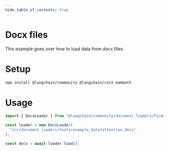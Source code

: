 ```yaml
---
hide_table_of_contents: true
---
```


# Docx files

This example goes over how to load data from docx files.

# Setup

```bash npm2yarn
npm install @langchain/community @langchain/core mammoth
```

# Usage

```typescript
import { DocxLoader } from "@langchain/community/document_loaders/fs/docx";

const loader = new DocxLoader(
  "src/document_loaders/tests/example_data/attention.docx"
);

const docs = await loader.load();
```
